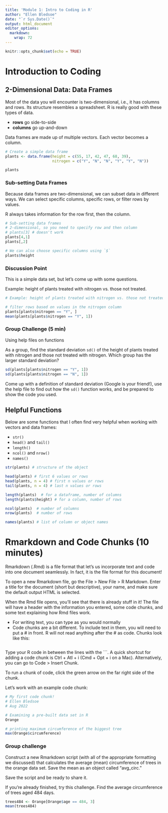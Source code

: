 ```yaml
---
title: 'Module 1: Intro to Coding in R'
author: "Ellen Bledsoe"
date: "`r Sys.Date()`"
output: html_document
editor_options: 
  markdown: 
    wrap: 72
---
```


```r
knitr::opts_chunk$set(echo = TRUE)
```

# Introduction to Coding

## 2-Dimensional Data: Data Frames

Most of the data you will encounter is two-dimensional, i.e., it has
columns and rows. Its structure resembles a spreadsheet. R is really
good with these types of data.

-   **rows** go side-to-side
-   **columns** go up-and-down

Data frames are made up of multiple vectors. Each vector becomes a
column.

```r
# Create a simple data frame
plants <- data.frame(height = c(55, 17, 42, 47, 68, 39),
                     nitrogen = c("Y", "N", "N", "Y", "Y", "N"))

plants
```

### Sub-setting Data Frames

Because data frames are two-dimensional, we can subset data in different
ways. We can select specific columns, specific rows, or filter rows by
values.

R always takes information for the row first, then the column.

```r
# Sub-setting data frames
# 2-dimensional, so you need to specify row and then column
# plants[3] # doesn't work
plants[4,1]
plants[,2]

# We can also choose specific columns using `$`
plants$height

```

### Discussion Point

This is a simple data set, but let's come up with some questions.

Example: height of plants treated with nitrogen vs. those not treated.

```r
# Example: height of plants treated with nitrogen vs. those not treated. 

# filter rows based on values in the nitrogen column
plants[plants$nitrogen == "Y", ]
mean(plants[plants$nitrogen == "Y", 1])
```

### Group Challenge (5 min)

Using help files on functions

As a group, find the standard deviation `sd()` of the height of plants
treated with nitrogen and those not treated with nitrogen. Which group
has the larger standard deviation?

```r
sd(plants[plants$nitrogen == "Y", 1])
sd(plants[plants$nitrogen == "N", 1])
```

Come up with a definition of standard deviation (Google is your
friend!), use the help file to find out how the `sd()` function works,
and be prepared to show the code you used.

## Helpful Functions

Below are some functions that I often find very helpful when working
with vectors and data frames:

-   `str()`
-   `head()` and `tail()`
-   `length()`
-   `ncol()` and `nrow()`
-   `names()`

```r
str(plants) # structure of the object

head(plants) # first 6 values or rows
head(plants, n = 4) # first n values or rows
tail(plants, n = 4) # last n values or rows

length(plants)  # for a dataframe, number of columns
length(plants$height) # for a column, number of rows

ncol(plants)  # number of columns
nrow(plants)  # number of rows

names(plants) # list of column or object names
```

# Rmarkdown and Code Chunks (10 minutes)

Rmarkdown (.Rmd) is a file format that let's us incorporate text and
code into one document seamlessly. In fact, it is the file format for
this document!

To open a new Rmarkdown file, go the File \> New File \> R Markdown.
Enter a title for the document (short but descriptive), your name, and
make sure the default output HTML is selected.

When the Rmd file opens, you'll see that there is already stuff in it!
The file will have a header with the information you entered, some code
chunks, and some text explaining how Rmd files work.

-   For writing text, you can type as you would normally
-   Code chunks are a bit different. To include text in them, you will
    need to put a \# in front. R will not read anything after the \# as
    code. Chunks look like this:

```r

```

Type your R code in between the lines with the \`\`\`. A quick shortcut
for adding a code chunk is Ctrl + Atl + i (Cmd + Opt + i on a Mac).
Alternatively, you can go to Code \> Insert Chunk.

To run a chunk of code, click the green arrow on the far right side of
the chunk.

Let's work with an example code chunk:

```r
# My first code chunk!
# Ellen Bledsoe
# Aug 2022

# Examining a pre-built data set in R
Orange

# printing maximum circumference of the biggest tree
max(Orange$circumference)

```

### Group challenge

Construct a new Rmarkdown script (with all of the appropriate formatting
we discussed) that calculates the average (mean) circumference of trees
in the orange data set. Save the mean as an object called "avg_circ."

Save the script and be ready to share it.

If you're already finished, try this challenge. Find the average circumference of 
trees aged 484 days.
```r
trees484 <- Orange[Orange$age == 484, 3]
mean(trees484)
```

